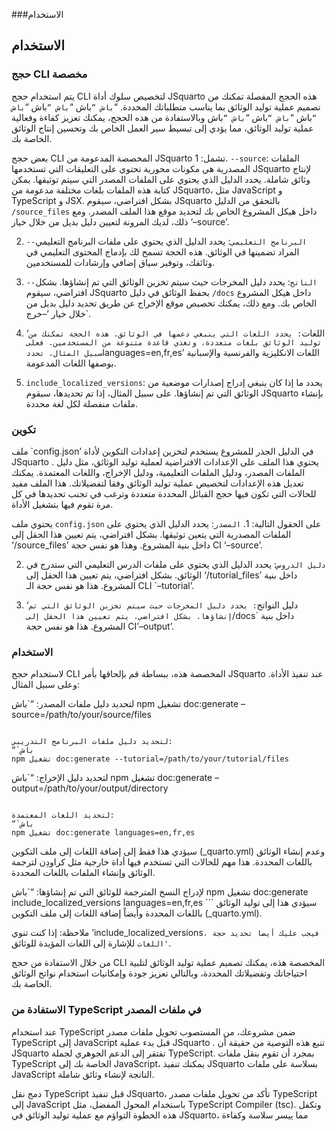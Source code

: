 ###الاستخدام

## الاستخدام {#sec-usage}

### حجج CLI مخصصة 
يتم استخدام حجج CLI لتخصيص سلوك أداة JSquarto هذه الحجج المفصلة تمكنك من تصميم عملية توليد الوثائق بما يناسب متطلباتك المحددة. “`باش “`باش “`باش “`باش “`باش “`باش “`باش “`باش “`باش “`باش وبالاستفادة من هذه الحجج، يمكنك تعزيز كفاءة وفعالية عملية توليد الوثائق، مما يؤدي إلى تبسيط سير العمل الخاص بك وتحسين إنتاج الوثائق الخاصة بك.

بعض حجج CLI المخصصة المدعومة من JSquarto تشمل:
1. `--source`: الملفات المصدرية هي مكونات محورية تحتوي على التعليقات التي تستخدمها JSquarto لإنتاج وثائق شاملة. يحدد الدليل الذي يحتوي على الملفات المصدر التي سيتم توثيقها. يمكن كتابة هذه الملفات بلغات مختلفة مدعومة من JSquarto، مثل JavaScript و TypeScript و JSX. بشكل افتراضي، سيقوم JSquarto بالتحقق من الدليل `/source_files` داخل هيكل المشروع الخاص بك لتحديد موقع هذا الملف المصدر. ومع ذلك، لديك المرونة لتعيين دليل بديل من خلال خيار '--source'.

2. `--البرنامج التعليمي`: يحدد الدليل الذي يحتوي على ملفات البرنامج التعليمي المراد تضمينها في الوثائق. هذه الحجة تسمح لك بإدماج المحتوى التعليمي في وثائقك، وتوفير سياق إضافي وإرشادات للمستخدمين. 

3. `--الناتج`: يحدد دليل المخرجات حيث سيتم تخزين الوثائق التي تم إنشاؤها. بشكل افتراضي، سيقوم JSquarto بحفظ الوثائق في دليل `/docs` داخل هيكل المشروع الخاص بك. ومع ذلك، يمكنك تخصيص موقع الإخراج عن طريق تحديد دليل بديل من خلال خيار '--خرج`.

4. 'اللغات`: يحدد اللغات التي ينبغي دعمها في الوثائق. هذه الحجة تمكنك من توليد الوثائق بلغات متعددة، وتغذي قاعدة متنوعة من المستخدمين. فعلى سبيل المثال، تحدد `languages=en,fr,es' اللغات الانكليزية والفرنسية والإسبانية بوصفها اللغات المدعومة.

5. `include_localized_versions`: يحدد ما إذا كان ينبغي إدراج إصدارات موضعية من الوثائق التي تم إنشاؤها. على سبيل المثال، إذا تم تحديدها، سيقوم JSquarto بإنشاء ملفات منفصلة لكل لغة محددة. 

### تكوين
ملف `config.json' في الدليل الجذر للمشروع يستخدم لتخزين إعدادات التكوين لأداة JSquarto . يحتوي هذا الملف على الإعدادات الافتراضية لعملية توليد الوثائق، مثل دليل الملفات المصدر، ودليل الملفات التعليمية، ودليل الإخراج، واللغات المعتمدة. يمكنك تعديل هذه الإعدادات لتخصيص عملية توليد الوثائق وفقا لتفضيلاتك. هذا الملف مفيد للحالات التي تكون فيها حجج القبائل المحددة متعددة وترغب في تجنب تحديدها في كل مرة تقوم فيها بتشغيل الأداة.

يحتوي ملف `config.json` على الحقول التالية:
1. `المصدر`: يحدد الدليل الذي يحتوي على الملفات المصدرية التي يتعين توثيقها. بشكل افتراضي، يتم تعيين هذا الحقل إلى '/source_files' داخل بنية المشروع. وهذا هو نفس حجة CI '--source'.

2. `دليل الدروس`: يحدد الدليل الذي يحتوي على ملفات الدرس التعليمي التي ستدرج في الوثائق. بشكل افتراضي، يتم تعيين هذا الحقل إلى '/tutorial_files' داخل بنية المشروع. هذا هو نفس حجة الـ CLI `--tutorial'.

3. 'دليل النواتج`: يحدد دليل المخرجات حيث سيتم تخزين الوثائق التي تم إنشاؤها. بشكل افتراضي، يتم تعيين هذا الحقل إلى `/docs` داخل بنية المشروع. هذا هو نفس حجة CI '--output'.


### الاستخدام
لاستخدام حجج CLI المخصصة هذه، ببساطة قم بإلحاقها بأمر JSquarto عند تنفيذ الأداة. وعلى سبيل المثال:

لتحديد دليل ملفات المصدر:
“`باش
npm تشغيل doc:generate --source=/path/to/your/source/files 
```

لتحديد دليل ملفات البرنامج التدريبي:
“`باش
npm تشغيل doc:generate --tutorial=/path/to/your/tutorial/files
```

لتحديد دليل الإخراج:
“`باش
npm تشغيل doc:generate --output=/path/to/your/output/directory
```

لتحديد اللغات المعتمدة:
“`باش
npm تشغيل doc:generate languages=en,fr,es
```
سيؤدي هذا فقط إلى إضافة اللغات إلى ملف التكوين (_quarto.yml) وعدم إنشاء الوثائق باللغات المحددة. هذا مهم للحالات التي تستخدم فيها أداة خارجية مثل كراودِن لترجمة الوثائق وإنشاء الملفات باللغات المحددة.

لإدراج النسخ المترجمة للوثائق التي تم إنشاؤها:
“`باش
npm تشغيل doc:generate include_localized_versions languages=en,fr,es
```
سيؤدي هذا إلى توليد الوثائق باللغات المحددة وأيضاً إضافة اللغات إلى ملف التكوين (_quarto.yml).

ملاحظة: إذا كنت تنوي 'include_localized_versions`، فيجب عليك أيضا تحديد حجة 'اللغات` للإشارة إلى اللغات المؤيدة للوثائق.

من خلال الاستفادة من حجج CLI المخصصة هذه، يمكنك تصميم عملية توليد الوثائق لتلبية احتياجاتك وتفضيلاتك المحددة، وبالتالي تعزيز جودة وإمكانيات استخدام نواتج الوثائق الخاصة بك.


### الاستفادة من TypeScript في ملفات المصدر
عند استخدام TypeScript ضمن مشروعك، من المستصوب تحويل ملفات مصدر TypeScript إلى JavaScript قبل بدء عملية JSquarto . تنبع هذه التوصية من حقيقة أن JSquarto تفتقر إلى الدعم الجوهري لجملة TypeScript. بمجرد أن تقوم بنقل ملفات TypeScript الخاصة بك إلى JavaScript، يمكنك تنفيذ JSquarto بسلاسة على ملفات JavaScript الناتجة لإنشاء وثائق شاملة.

دمج نقل TypeScript
قبل تنفيذ JSquarto، تأكد من تحويل ملفات مصدر TypeScript إلى JavaScript باستخدام المحول المفضل، مثل TypeScript Compiler (tsc). وتكفل هذه الخطوة التواؤم مع عملية توليد الوثائق في JSquarto، مما ييسر سلاسة وكفاءة 
